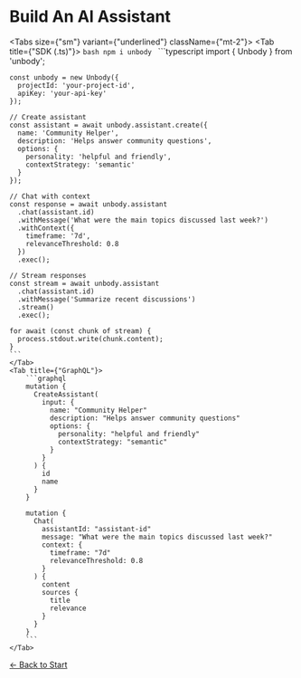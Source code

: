 
# Build An AI Assistant

<Tabs size={"sm"} variant={"underlined"} className={"mt-2"}>
    <Tab title={"SDK (.ts)"}>
    ```bash
    npm i unbody
    ```
    ```typescript
    import { Unbody } from 'unbody';

    const unbody = new Unbody({
      projectId: 'your-project-id',
      apiKey: 'your-api-key'
    });
    
    // Create assistant
    const assistant = await unbody.assistant.create({
      name: 'Community Helper',
      description: 'Helps answer community questions',
      options: {
        personality: 'helpful and friendly',
        contextStrategy: 'semantic'
      }
    });

    // Chat with context
    const response = await unbody.assistant
      .chat(assistant.id)
      .withMessage('What were the main topics discussed last week?')
      .withContext({
        timeframe: '7d',
        relevanceThreshold: 0.8
      })
      .exec();

    // Stream responses
    const stream = await unbody.assistant
      .chat(assistant.id)
      .withMessage('Summarize recent discussions')
      .stream()
      .exec();

    for await (const chunk of stream) {
      process.stdout.write(chunk.content);
    }
    ```
    </Tab>
    <Tab title={"GraphQL"}>
        ```graphql
        mutation {
          CreateAssistant(
            input: {
              name: "Community Helper"
              description: "Helps answer community questions"
              options: {
                personality: "helpful and friendly"
                contextStrategy: "semantic"
              }
            }
          ) {
            id
            name
          }
        }

        mutation {
          Chat(
            assistantId: "assistant-id"
            message: "What were the main topics discussed last week?"
            context: {
              timeframe: "7d"
              relevanceThreshold: 0.8
            }
          ) {
            content
            sources {
              title
              relevance
            }
          }
        }
        ```
    </Tab>
</Tabs>

[← Back to Start](/first-projects/ai-assistant/1-setup) 